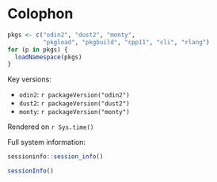 # Colophon

```r
pkgs <- c("odin2", "dust2", "monty",
          "pkgload", "pkgbuild", "cpp11", "cli", "rlang")
for (p in pkgs) {
  loadNamespace(pkgs)
}
```

Key versions:

* `odin2`: `r packageVersion("odin2")`
* `dust2`: `r packageVersion("dust2")`
* `monty`: `r packageVersion("monty")`

Rendered on `r Sys.time()`

Full system information:

```r
sessioninfo::session_info()
```

```r
sessionInfo()
```
